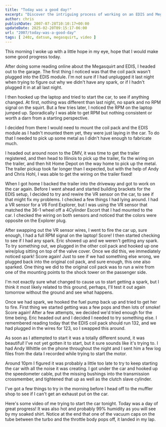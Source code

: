 ---
title: "Today was a good day!"
excerpt: "Discover the intriguing process of working on an EDIS and Megasquirt setup; from troubleshooting, to solving problems and gaining unexpected wins in c..."
author: chris
publishDate: 2007-07-28T10:10:17+00:00
updateDate: 2025-02-20T09:15:17-06:00
url: "2007/today-was-a-good-day"
tags: [ 240z, datsun, megasquirt, video ]
---

This morning I woke up with a little hope in my eye, hope that I would make some good progress today.

After doing some reading online about the Megasquirt and EDIS, I headed out to the garage. The first thing I noticed was that the coil pack wasn't plugged into the EDIS module. I'm not sure if I had unplugged it last night when trying to figure out why we didn't have any spark, or if I hadn't plugged it in at all last night.

I then hooked up the laptop and tried to start the car, to see if anything changed. At first, nothing was different than last night, no spark and no RPM signal on the squirt. But a few tries later, I noticed the RPM on the laptop jumped up. Sporadically I was able to get RPM but nothing consistent or worth a darn from a starting perspective.

I decided from there I would need to mount the coil pack and the EDIS module as I hadn't mounted them yet, they were just laying in the car. To do that I needed to pick up some metal as I didn't have enough to fabricate much.

I headed out around noon to the DMV, it was time to get the trailer registered, and then head to Illinois to pick up the trailer, fix the wiring on the trailer, and then hit Home Depot on the way home to pick up the metal. The trailer pickup took far longer than I expected, but with the help of Andy and Chris Hohl, I was able to get the wiring on the trailer fixed!

When I got home I backed the trailer into the driveway and got to work on the car again. Before I went ahead and started building brackets for the EDIS setup, I decided to try and rewire the VR sensor on the car, to see if that might fix my problems. I checked a few things I had lying around. I had a VR sensor for a V6 Ford Explorer, but I was using the VR sensor that matched the 36-1 wheel off a 4Cylinder Escort that I had mounted to the car. I checked the wiring on both sensors and noticed that the colors were opposite on the Explorer plug.

After swapping out the VR sensor wires, I went to fire the car up, sure enough, I had a full RPM signal on the laptop! Score! I then started checking to see if I had any spark. Eric showed up and we weren't getting any spark. To try something out, we plugged in the other coil pack and hooked up one wire/plug sitting on top of the valve cover. Once we did this, we immediately noticed spark! Score again! Just to see if we had something else wrong, we plugged back into the original coil pack, and sure enough, this one also sparked. One thing we did to the original coil pack was to run a wire from one of the mounting points to the shock tower on the passenger side.

I'm not exactly sure what changed to cause us to start getting a spark, but I think it most likely related to this ground, perhaps, I'll test it out again tomorrow without the ground and see what happens.

Once we had spark, we hooked the fuel pump back up and tried to get her to fire. First thing we started getting was a few pops and then lots of smoke! Score again! After a few attempts, we decided we'd tried enough for the time being. Eric headed out and I decided I needed to try something else. I remembered reading today that the EDIS coil pack should run 132, and we had plugged in the wires for 123, so I swapped this around.

As soon as I attempted to start it was a totally different sound, it was beautiful! I've not yet gotten it to start, but it sure sounds like it's trying to. I had Andy Whittle on the phone throughout the night and I sent him a few log files from the data I recorded while trying to start the motor.

Around 10pm I figured it was probably a little too late to try to keep starting the car with all the noise it was creating. I got under the car and hooked up the speedometer cable, put the missing bushings into the transmission crossmember, and tightened that up as well as the clutch slave cylinder.

I've got a few things to try in the morning before I head off to the muffler shop to see if I can't get an exhaust put on the car.

Here's some video of me trying to start the car tonight. Today was a day of great progress! It was also hot and probably 99% humidity as you will see by my soaked shirt.
Notice at the end that one of the vacuum caps on the tube between the turbo and the throttle body pops off, it landed in my lap.


<YouTubeEmbed videoId="d3ERiZtYITI" title="Project240z trying to start the car" publishDate="2007-07-28T00:51:21+00:00" description="Here's some video of me trying to start the car tonight. Today was a day of great progress! It was also hot and probably 99% humidity as you will see by my soaked shirt. Notice at the end that one of the vacuum caps on the tube between the turbo and the throttle body pops off, it landed in my lap." />